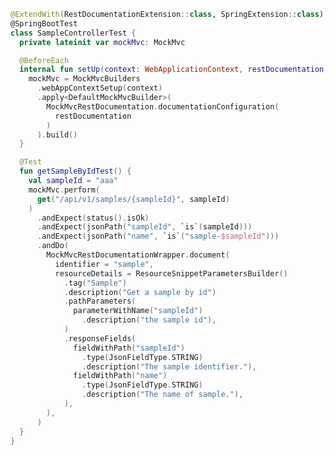 ```kotlin
@ExtendWith(RestDocumentationExtension::class, SpringExtension::class)
@SpringBootTest
class SampleControllerTest {
  private lateinit var mockMvc: MockMvc

  @BeforeEach
  internal fun setUp(context: WebApplicationContext, restDocumentation: RestDocumentationContextProvider) {
    mockMvc = MockMvcBuilders
      .webAppContextSetup(context)
      .apply<DefaultMockMvcBuilder>(
        MockMvcRestDocumentation.documentationConfiguration(
          restDocumentation
        )
      ).build()
  }

  @Test
  fun getSampleByIdTest() {
    val sampleId = "aaa"
    mockMvc.perform(
      get("/api/v1/samples/{sampleId}", sampleId)
    )
      .andExpect(status().isOk)
      .andExpect(jsonPath("sampleId", `is`(sampleId)))
      .andExpect(jsonPath("name", `is`("sample-$sampleId")))
      .andDo(
        MockMvcRestDocumentationWrapper.document(
          identifier = "sample",
          resourceDetails = ResourceSnippetParametersBuilder()
            .tag("Sample")
            .description("Get a sample by id")
            .pathParameters(
              parameterWithName("sampleId")
                .description("the sample id"),
            )
            .responseFields(
              fieldWithPath("sampleId")
                .type(JsonFieldType.STRING)
                .description("The sample identifier."),
              fieldWithPath("name")
                .type(JsonFieldType.STRING)
                .description("The name of sample."),
            ),
        ),
      )
  }
}
```